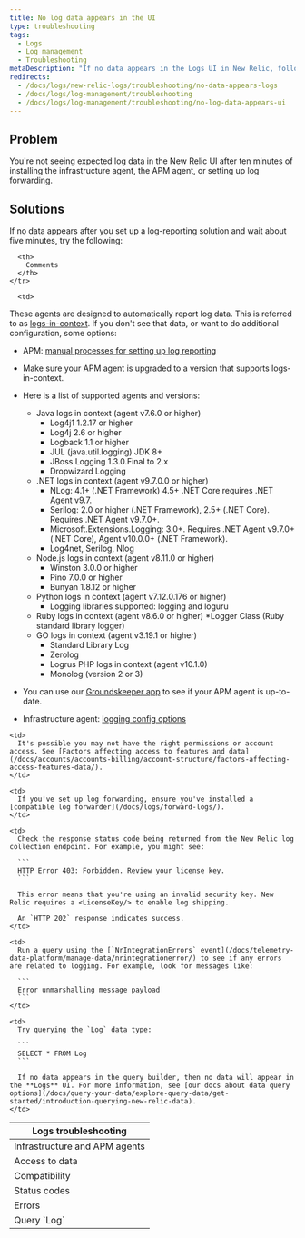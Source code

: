 ```yaml
---
title: No log data appears in the UI
type: troubleshooting
tags:
  - Logs
  - Log management
  - Troubleshooting
metaDescription: "If no data appears in the Logs UI in New Relic, follow these troubleshooting tips."
redirects:
  - /docs/logs/new-relic-logs/troubleshooting/no-data-appears-logs
  - /docs/logs/log-management/troubleshooting
  - /docs/logs/log-management/troubleshooting/no-log-data-appears-ui
---
```


## Problem

You're not seeing expected log data in the New Relic UI after ten minutes of installing the infrastructure agent, the APM agent, or setting up log forwarding.

## Solutions

If no data appears after you set up a log-reporting solution and wait about five minutes, try the following:

<table>
  <thead>
    <tr>
      <th>
        Logs troubleshooting
      </th>

      <th>
        Comments
      </th>
    </tr>
  </thead>

  <tbody>
    <tr>
      <td>
        Infrastructure and APM agents
      </td>

      <td>
These agents are designed to automatically report log data. This is referred to as [logs-in-context](/docs/logs/logs-context/logs-in-context). If you don't see that data, or want to do additional configuration, some options: 

* APM: [manual processes for setting up log reporting](/docs/logs/logs-context/logs-in-context/#enable-logs)
* Make sure your APM agent is upgraded to a version that supports logs-in-context.
* Here is a list of supported agents and versions:
  * Java logs in context (agent v7.6.0 or higher)
      * Log4j1 1.2.17 or higher
      * Log4j 2.6 or higher
      * Logback 1.1 or higher
      * JUL (java.util.logging) JDK 8+
      * JBoss Logging 1.3.0.Final to 2.x
      * Dropwizard Logging
  * .NET logs in context (agent v9.7.0.0 or higher)
      * NLog: 4.1+ (.NET Framework) 4.5+ .NET Core requires .NET Agent v9.7.
      * Serilog: 2.0 or higher (.NET Framework), 2.5+ (.NET Core). Requires .NET Agent v9.7.0+.
      * Microsoft.Extensions.Logging: 3.0+. Requires .NET Agent v9.7.0+ (.NET Core), Agent v10.0.0+ (.NET Framework).
      * Log4net, Serilog, Nlog
  * Node.js logs in context (agent v8.11.0 or higher)
      * Winston 3.0.0 or higher
      * Pino 7.0.0 or higher
      * Bunyan 1.8.12 or higher
  * Python logs in context (agent v7.12.0.176 or higher)
      * Logging libraries supported: logging and loguru
  * Ruby logs in context (agent v8.6.0 or higher)
      *Logger Class (Ruby standard library logger)
  * GO logs in context (agent v3.19.1 or higher)
      * Standard Library Log
      * Zerolog
      * Logrus
PHP logs in context (agent v10.1.0)
      * Monolog (version 2 or 3)
* You can use our [Groundskeeper app](https://onenr.io/0OQMXd57DjG) to see if your APM agent is up-to-date.
* Infrastructure agent: [logging config options](/docs/infrastructure/install-infrastructure-agent/configuration/infrastructure-agent-configuration-settings/#logging-variables)
      </td>
    </tr>
    <tr>
      <td>
        Access to data
      </td>

      <td>
        It's possible you may not have the right permissions or account access. See [Factors affecting access to features and data](/docs/accounts/accounts-billing/account-structure/factors-affecting-access-features-data/).
      </td>
    </tr>

    <tr>
      <td>
        Compatibility
      </td>

      <td>
        If you've set up log forwarding, ensure you've installed a [compatible log forwarder](/docs/logs/forward-logs/).
      </td>
    </tr>

    <tr>
      <td>
        Status codes
      </td>

      <td>
        Check the response status code being returned from the New Relic log collection endpoint. For example, you might see:

        ```
        HTTP Error 403: Forbidden. Review your license key.
        ```

        This error means that you're using an invalid security key. New Relic requires a <LicenseKey/> to enable log shipping.

        An `HTTP 202` response indicates success.
      </td>
    </tr>

    <tr>
      <td>
        Errors
      </td>

      <td>
        Run a query using the [`NrIntegrationErrors` event](/docs/telemetry-data-platform/manage-data/nrintegrationerror/) to see if any errors are related to logging. For example, look for messages like:

        ```
        Error unmarshalling message payload
        ```
      </td>
    </tr>

    <tr>
      <td>
        Query `Log`
      </td>

      <td>
        Try querying the `Log` data type:

        ```
        SELECT * FROM Log
        ```

        If no data appears in the query builder, then no data will appear in the **Logs** UI. For more information, see [our docs about data query options](/docs/query-your-data/explore-query-data/get-started/introduction-querying-new-relic-data).
      </td>
    </tr>
  </tbody>
</table>

